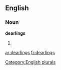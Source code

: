 
==English==

===Noun===
'''dearlings'''

# {{plural of|[[dearling]]}}

[[Category:English plurals]]

[[ar:dearlings]]
[[fr:dearlings]]
